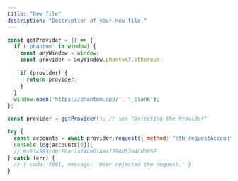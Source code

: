 ```yaml
---
title: "New file"
description: "Description of your new file."
---
```


```js
const getProvider = () => {
  if ('phantom' in window) {
    const anyWindow = window;
    const provider = anyWindow.phantom?.ethereum;
    
    if (provider) {
      return provider;
    }
  }
  window.open('https://phantom.app/', '_blank');
};

const provider = getProvider(); // see "Detecting the Provider"

try {
  const accounts = await provider.request({ method: "eth_requestAccounts" });
  console.log(accounts[0]);
  // 0x534583cd8cE0ac1af4Ce01Ae4f294d52b4Cd305F
} catch (err) {
  // { code: 4001, message: 'User rejected the request.' }
}
```